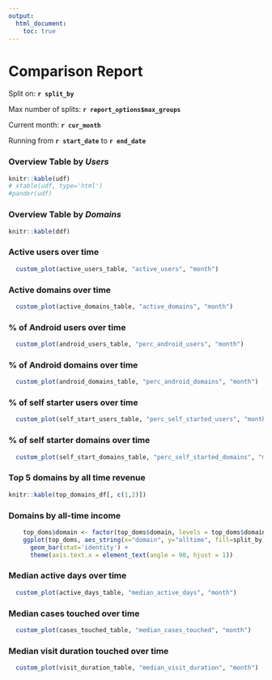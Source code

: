 ```yaml
---
output: 
  html_document:
    toc: true
---
```


Comparison Report
========================================================

Split on: **`r split_by`**

Max number of splits: **`r report_options$max_groups`**

Current month: **`r cur_month`**

Running from **`r start_date`** to **`r end_date`**



### Overview Table by *Users*
```r
knitr::kable(udf)
# xtable(udf, type='html')
#pander(udf)
```

### Overview Table by *Domains*
```r
knitr::kable(ddf)
```



### Active users over time
```r
  custom_plot(active_users_table, "active_users", "month")
```

### Active domains over time
```r
  custom_plot(active_domains_table, "active_domains", "month")
```

### % of Android users over time
```r
  custom_plot(android_users_table, "perc_android_users", "month")
```

### % of Android domains over time
```r
  custom_plot(android_domains_table, "perc_android_domains", "month")
```

### % of self starter users over time
```r
  custom_plot(self_start_users_table, "perc_self_started_users", "month")
```

### % of self starter domains over time
```r
  custom_plot(self_start_domains_table, "perc_self_started_domains", "month")
```

### Top 5 domains by all time revenue
```r
knitr::kable(top_domains_df[, c(1,2)])
```

### Domains by all-time income
```r
    top_doms$domain <- factor(top_doms$domain, levels = top_doms$domain[order(-top_doms$alltime)])
    ggplot(top_doms, aes_string(x="domain", y="alltime", fill=split_by)) + 
      geom_bar(stat='identity') + 
      theme(axis.text.x = element_text(angle = 90, hjust = 1))
```

### Median active days over time
```r
  custom_plot(active_days_table, "median_active_days", "month")
```

### Median cases touched over time
```r
  custom_plot(cases_touched_table, "median_cases_touched", "month")
```

### Median visit duration touched over time
```r
  custom_plot(visit_duration_table, "median_visit_duration", "month")
```
